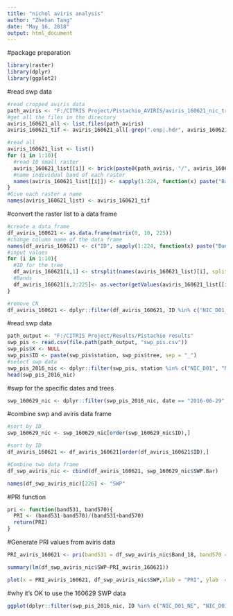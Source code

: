 ---
title: "nichol aviris analysis"
author: "Zhehan Tang"
date: "May 16, 2018"
output: html_document
---
#package preparation
```{r}
library(raster)
library(dplyr)
library(ggplot2)
```

#read swp data
```{r}
#read cropped aviris data
path_aviris <- "F:/CITRIS Project/Pistachio_AVIRIS/aviris_160621_nic_trees"
#get all the files in the directory
aviris_160621_all <- list.files(path_aviris)
aviris_160621_tif <- aviris_160621_all[-grep(".enp|.hdr", aviris_160621_all)]

#read all 
aviris_160621_list <- list()
for (i in 1:10){
  #read 10 small raster
  aviris_160621_list[[i]] <- brick(paste0(path_aviris, "/", aviris_160621_tif[i]))
  #name individual band of each raster
  names(aviris_160621_list[[i]]) <- sapply(1:224, function(x) paste("Band", x, sep = "_"))
}
#Give each raster a name
names(aviris_160621_list) <- aviris_160621_tif

```

#convert the raster list to a data frame
```{r}
#create a data frame
df_aviris_160621 <- as.data.frame(matrix(0, 10, 225))
#change column name of the data frame
names(df_aviris_160621) <- c("ID", sapply(1:224, function(x) paste("Band", x, sep = "_")))
#input values 
for (i in 1:10){
  #ID for the tree 
  df_aviris_160621[i,1] <- strsplit(names(aviris_160621_list)[i], split = "aviris_")[[1]][2]
  #Bands 
  df_aviris_160621[i,2:225]<- as.vector(getValues(aviris_160621_list[[i]]))
}

#remove CN
df_aviris_160621 <- dplyr::filter(df_aviris_160621, ID %in% c("NIC_D01_NE", "NIC_D01_NW","NIC_D01_SE", "NIC_D01_SW", "NIC_T02_NE", "NIC_T02_NW", "NIC_T02_SE", "NIC_T02_SW"))
```

#read swp data
```{r}
path_output <- "F:/CITRIS Project/Results/Pistachio results"
swp_pis <- read.csv(file.path(path_output, "swp_pis.csv"))
swp_pis$X <- NULL
swp_pis$ID <- paste(swp_pis$station, swp_pis$tree, sep = "_")
#select swp data 
swp_pis_2016_nic <- dplyr::filter(swp_pis, station %in% c("NIC_D01", "NIC_T01", "NIC_T02"), year == 2016)
head(swp_pis_2016_nic)


```

#swp for the specific dates and trees 
```{r}
swp_160629_nic <- dplyr::filter(swp_pis_2016_nic, date == "2016-06-29", ID %in% c("NIC_D01_NE", "NIC_D01_NW","NIC_D01_SE", "NIC_D01_SW", "NIC_T02_NE", "NIC_T02_NW", "NIC_T02_SE", "NIC_T02_SW"))
```

#combine swp and aviris data frame 
```{r}
#sort by ID
swp_160629_nic <- swp_160629_nic[order(swp_160629_nic$ID),]

#sort by ID
df_aviris_160621 <- df_aviris_160621[order(df_aviris_160621$ID),]

#Combine two data frame
df_swp_aviris_nic <- cbind(df_aviris_160621, swp_160629_nic$SWP.Bar)

names(df_swp_aviris_nic)[226] <- "SWP"
```

#PRI function
```{r}
pri <- function(band531, band570){
  PRI <- (band531-band570)/(band531+band570)
  return(PRI)
}
```

#Generate PRI values from aviris data 
```{r}
PRI_aviris_160621 <- pri(band531 = df_swp_aviris_nic$Band_18, band570 = df_swp_aviris_nic$Band_22)

summary(lm(df_swp_aviris_nic$SWP~PRI_aviris_160621))

plot(x = PRI_aviris_160621, df_swp_aviris_nic$SWP,xlab = "PRI", ylab  = "SWP")

```

#why it's OK to use the 160629 SWP data
```{r}
ggplot(dplyr::filter(swp_pis_2016_nic, ID %in% c("NIC_D01_NE", "NIC_D01_NW","NIC_D01_SE", "NIC_D01_SW", "NIC_T02_NE", "NIC_T02_NW", "NIC_T02_SE", "NIC_T02_SW")), aes(x = date, y = SWP.Bar, color = as.factor(ID)))+geom_point()
```

